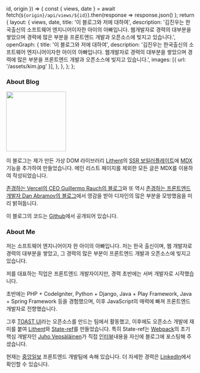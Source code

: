  id,
  origin
}) => {
  const { views, date } = await fetch(`${origin}/api/views/${id}`).then(response =>
    response.json()
  );
  return {
    layout: {
      views,
      date,
      title: '이 블로그와 저에 대하여',
      description:
        '김진우는 한국출신의 소프트웨어 엔지니어이자한 아이의 아빠입니다. 웹개발자로 경력의 대부분을 쌓았으며 경력에 많은 부분을 프론트엔드 개발과 오픈소스에 빚지고 있습니다.',
      openGraph: {
        title: '이 블로그와 저에 대하여',
        description:
          '김진우는 한국출신의 소프트웨어 엔지니어이자한 아이의 아빠입니다. 웹개발자로 경력의 대부분을 쌓았으며 경력에 많은 부분을 프론트엔드 개발과 오픈소스에 빚지고 있습니다.',
        images: [{ url: '/assets/kim.jpg' }],
      },
    },
  };
};

### About Blog

<a href="https://bsky.app/profile/superlucky84.bsky.social" class="not-prose" target="_blank"><img alt="Guillermo Rauch" width="160" height="160" decoding="async" data-nimg="1" class="rounded-full bg-gray-100 block mt-0 mb-5 mx-auto sm:float-right sm:ml-5 sm:mb-5 grayscale hover:grayscale-0" src="/assets/kim.jpg" style="color: transparent;" /></a>

이 블로그는 제가 만든 가상 DOM 라이브러리 [Lithent](https://github.com/superlucky84/lithent)의 [SSR 보일러플레이트](https://github.com/superlucky84/lithent/tree/master/createLithent/express#welcome-to-lithent-ssr-boilerplate)에 [MDX](https://mdxjs.com/)기능을 추가하여 만들었습니다. 메인 리스트 페이지를 제외한 모든 글은 MDX를 이용하여 작성되었습니다.


[존경하는 Vercel의 CEO Guillermo Rauch의 블로그](https://rauchg.com/)와 또 역시 [존경하는 프론트엔드 개발자 Dan Abramov의 블로그](https://overreacted.io/)에서 영감을 받아 디자인의 많은 부분을 모방했음을 미리 밝혀둡니다.

이 블로그의 코드는 [Github](https://github.com/superlucky84/blog)에서 공개되어 있습니다.

### About Me

저는 소프트웨어 엔지니어이자 한 아이의 아빠입니다. 저는 한국 출신이며, 웹 개발자로 경력의 대부분을 쌓았고, 그 경력의 많은 부분이 프론트엔드 개발과 오픈소스에 빚지고 있습니다.

저를 대표하는 직업은 프론트엔드 개발자이지만, 경력 초반에는 서버 개발자로 시작했습니다.

초반에는 PHP + CodeIgniter, Python + Django, Java + Play Framework, Java + Spring Framework 등을 경험했으며, 이후 JavaScript의 매력에 빠져 프론트엔드 개발자로 전향했습니다.

그후 [TOAST UI](https://ui.toast.com/)라는 오픈소스를 만드는 팀에서 활동했고, 이후에도 오픈소스 개발에 재미를 붙여 [Lithent](https://github.com/superlucky84/lithent)와 [State-ref](https://github.com/superlucky84/state-ref)를 만들었습니다. 특히 State-ref는 [Webpack](https://webpack.js.org/)의 초기 핵심 개발자인 [Juho Vepsäläinen](https://survivejs.com/about-me/)가 직접 [인터뷰](https://survivejs.com/blog/state-ref-interview/)내용을 자신에 블로그에 포스팅해 주셨습니다.

현재는 [중앙일보](https://www.joongang.co.kr/) 프론트엔드 개발팀에 속해 있습니다. 더 자세한 경력은 [LinkedIn](https://www.linkedin.com/in/superlucky84/)에서 확인할 수 있습니다.

